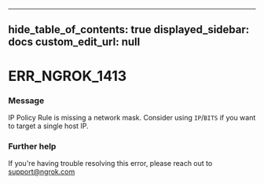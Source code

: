 
---
hide_table_of_contents: true
displayed_sidebar: docs
custom_edit_url: null
---


# ERR_NGROK_1413

### Message
IP Policy Rule is missing a network mask. Consider using `IP`/`BITS` if you want to target a single host IP.

### Further help
If you're having trouble resolving this error, please reach out to [support@ngrok.com](mailto:support@ngrok.com?subject=Help%20with%20ERR_NGROK_1413)


<ErrorDetails error='err_ngrok_1413' />
